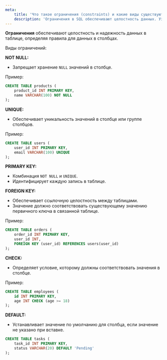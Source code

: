 ```yaml
---
meta:
    title: 'Что такое ограничения (constraints) и какие виды существуют?'
    description: 'Ограничения в SQL обеспечивают целостность данных. Узнайте о NOT NULL, UNIQUE, PRIMARY KEY, FOREIGN KEY, CHECK и DEFAULT для надежности данных в таблицах.'
---
```


**Ограничения** обеспечивают целостность и надежность данных в таблице, определяя правила для данных в столбцах.

Виды ограничений:

**NOT NULL:**

-   Запрещает хранение `NULL` значений в столбце.

Пример:

```sql
CREATE TABLE products (
    product_id INT PRIMARY KEY,
    name VARCHAR(100) NOT NULL
);
```

**UNIQUE:**

-   Обеспечивает уникальность значений в столбце или группе столбцов.

Пример:

```sql
CREATE TABLE users (
    user_id INT PRIMARY KEY,
    email VARCHAR(100) UNIQUE
);
```

**PRIMARY KEY:**

-   Комбинация `NOT NULL` и `UNIQUE`.
-   Идентифицирует каждую запись в таблице.

**FOREIGN KEY:**

-   Обеспечивает ссылочную целостность между таблицами.
-   Значение должно соответствовать существующему значению первичного ключа в связанной таблице.

Пример:

```sql
CREATE TABLE orders (
    order_id INT PRIMARY KEY,
    user_id INT,
    FOREIGN KEY (user_id) REFERENCES users(user_id)
);
```

**CHECK:**

-   Определяет условие, которому должны соответствовать значения в столбце.

Пример:

```sql
CREATE TABLE employees (
    id INT PRIMARY KEY,
    age INT CHECK (age >= 18)
);
```

**DEFAULT:**

-   Устанавливает значение по умолчанию для столбца, если значение не указано при вставке.

```sql
CREATE TABLE tasks (
    task_id INT PRIMARY KEY,
    status VARCHAR(20) DEFAULT 'Pending'
);
```
